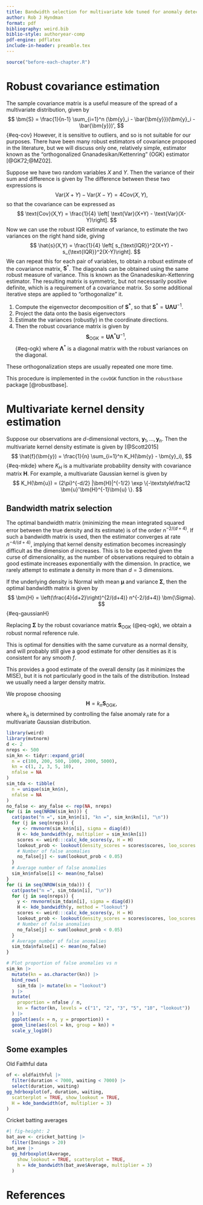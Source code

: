 ```yaml
---
title: Bandwidth selection for multivariate kde tuned for anomaly detection
author: Rob J Hyndman
format: pdf
bibliography: weird.bib
biblio-style: authoryear-comp
pdf-engine: pdflatex
include-in-header: preamble.tex
---
```


```r
source("before-each-chapter.R")
```


# Robust covariance estimation

The sample covariance matrix is a useful measure of the spread of a multivariate distribution, given by
$$
\bm{S} = \frac{1}{n-1} \sum_{i=1}^n (\bm{y}_i - \bar{\bm{y}})(\bm{y}_i - \bar{\bm{y}})',
$$ {#eq-cov}
However, it is sensitive to outliers, and so is not suitable for our purposes. There have been many robust estimators of covariance proposed in the literature, but we will discuss only one, relatively simple, estimator known as the "orthogonalized Gnanadesikan/Kettenring" (OGK) estimator [@GK72;@MZ02].

Suppose we have two random variables $X$ and $Y$. Then the variance of their sum and difference is given by
\begin{align*}
  \text{Var}(X+Y) &= \text{Var}(X) + \text{Var}(Y) + 2\text{Cov}(X,Y) \\
  \text{Var}(X-Y) &= \text{Var}(X) + \text{Var}(Y) - 2\text{Cov}(X,Y).
\end{align*}
The difference between these two expressions is
$$
  \text{Var}(X+Y) - \text{Var}(X-Y) = 4\text{Cov}(X,Y),
$$
so that the covariance can be expressed as
$$
\text{Cov}(X,Y) = \frac{1}{4} \left[ \text{Var}(X+Y) - \text{Var}(X-Y)\right].
$$
Now we can use the robust IQR estimate of variance, to estimate the two variances on the right hand side, giving
$$
\hat{s}(X,Y) = \frac{1}{4} \left[ s_{\text{IQR}}^2(X+Y) - s_{\text{IQR}}^2(X-Y)\right].
$$
We can repeat this for each pair of variables, to obtain a robust estimate of the covariance matrix, $\bm{S}^*$. The diagonals can be obtained using the same robust measure of variance. This is known as the Gnanadesikan-Kettenring estimator. The resulting matrix is symmetric, but not necessarily positive definite, which is a requirement of a covariance matrix. So some additional iterative steps are applied to "orthogonalize" it.

1. Compute the eigenvector decomposition of $\bm{S^*}$, so that $\bm{S}^* = \bm{U}\bm{\Lambda}\bm{U}^{-1}$.
2. Project the data onto the basis eigenvectors
3. Estimate the variances (robustly) in the coordinate directions.
4. Then the robust covariance matrix is given by
  $$
    \bm{S}_{\text{OGK}} = \bm{U}\bm{\Lambda}^*\bm{U}^{-1},
  $$ {#eq-ogk}
  where $\bm{\Lambda}^*$ is a diagonal matrix with the robust variances on the diagonal.

These orthogonalization steps are usually repeated one more time.

This procedure is implemented in the `covOGK` function in the `robustbase` package [@robustbase].

# Multivariate kernel density estimation

Suppose our observations are $d$-dimensional vectors, $\bm{y}_1,\dots,\bm{y}_n$. Then the multivariate kernel density estimate is given by [@Scott2015]
$$
  \hat{f}(\bm{y}) = \frac{1}{n} \sum_{i=1}^n K_H(\bm{y} - \bm{y}_i),
$$ {#eq-mkde}
where $K_H$ is a multivariate probability density with covariance matrix $\bm{H}$. For example, a multivariate Gaussian kernel is given by
$$
  K_H(\bm{u}) = (2\pi)^{-d/2} |\bm{H}|^{-1/2} \exp \{-\textstyle\frac12 \bm{u}'\bm{H}^{-1}\bm{u} \}.
$$

## Bandwidth matrix selection

The optimal bandwidth matrix (minimizing the mean integrated squared error between the true density and its estimate) is of the order $n^{-2/(d+4)}$. If such a bandwidth matrix is used, then the estimator converges at rate $n^{-4/(d+4)}$, implying that kernel density estimation becomes increasingly difficult as the dimension $d$ increases. This is to be expected given the curse of dimensionality, as the number of observations required to obtain a good estimate increases exponentially with the dimension. In practice, we rarely attempt to estimate a density in more than $d=3$ dimensions.

If the underlying density is Normal with mean $\bm{\mu}$ and variance $\bm{\Sigma}$, then the optimal bandwidth matrix is given by
$$
  \bm{H} = \left(\frac{4}{d+2}\right)^{2/(d+4)} n^{-2/(d+4)} \bm{\Sigma}.
$$ {#eq-gaussianH}

Replacing $\bm{\Sigma}$ by the robust covariance matrix $\bm{S}_{\text{OGK}}$ (@eq-ogk), we obtain a robust normal reference rule.

This is optimal for densities with the same curvature as a normal density, and will probably still give a good estimate for other densities as it is consistent for any smooth $f$.

This provides a good estimate of the overall density (as it minimizes the MISE), but it is not particularly good in the tails of the distribution. Instead we usually need a larger density matrix.

We propose choosing
$$
\bm{H} = k_n \bm{S}_{\text{OGK}},
$$
where $k_n$ is determined by controlling the false anomaly rate for a multivariate Gaussian distribution.


```r
library(weird)
library(mvtnorm)
d <- 2
nreps <- 500
sim_kn <- tidyr::expand_grid(
  n = c(100, 200, 500, 1000, 2000, 5000),
  kn = c(1, 2, 3, 5, 10),
  nfalse = NA
)
sim_tda <- tibble(
  n = unique(sim_kn$n),
  nfalse = NA
)
no_false <- any_false <- rep(NA, nreps)
for (i in seq(NROW(sim_kn))) {
  cat(paste("n =", sim_kn$n[i], "kn =", sim_kn$kn[i], "\n"))
  for (j in seq(nreps)) {
    y <- rmvnorm(sim_kn$n[i], sigma = diag(d))
    H <- kde_bandwidth(y, multiplier = sim_kn$kn[i])
    scores <- weird:::calc_kde_scores(y, H = H)
    lookout_prob <- lookout(density_scores = scores$scores, loo_scores = scores$loo_scores)
    # Number of false anomalies
    no_false[j] <- sum(lookout_prob < 0.05)
  }
  # Average number of false anomalies
  sim_kn$nfalse[i] <- mean(no_false)
}
for (i in seq(NROW(sim_tda))) {
  cat(paste("n =", sim_tda$n[i], "\n"))
  for (j in seq(nreps)) {
    y <- rmvnorm(sim_tda$n[i], sigma = diag(d))
    H <- kde_bandwidth(y, method = "lookout")
    scores <- weird:::calc_kde_scores(y, H = H)
    lookout_prob <- lookout(density_scores = scores$scores, loo_scores = scores$loo_scores)
    # Number of false anomalies
    no_false[j] <- sum(lookout_prob < 0.05)
  }
  # Average number of false anomalies
  sim_tda$nfalse[i] <- mean(no_false)
}

# Plot proportion of false anomalies vs n
sim_kn |>
  mutate(kn = as.character(kn)) |>
  bind_rows(
    sim_tda |> mutate(kn = "lookout")
  ) |>
  mutate(
    proportion = nfalse / n,
    kn = factor(kn, levels = c("1", "2", "3", "5", "10", "lookout"))
  ) |>
  ggplot(aes(x = n, y = proportion)) +
  geom_line(aes(col = kn, group = kn)) +
  scale_y_log10()
```


## Some examples

Old Faithful data

```r
of <- oldfaithful |>
  filter(duration < 7000, waiting < 7000) |>
  select(duration, waiting)
gg_hdrboxplot(of, duration, waiting,
  scatterplot = TRUE, show_lookout = TRUE,
  H = kde_bandwidth(of, multiplier = 3)
)
```

Cricket batting averages

```r
#| fig-height: 2
bat_ave <- cricket_batting |>
  filter(Innings > 20)
bat_ave |>
  gg_hdrboxplot(Average,
    show_lookout = TRUE, scatterplot = TRUE,
    h = kde_bandwidth(bat_ave$Average, multiplier = 3)
  )
```

# References
